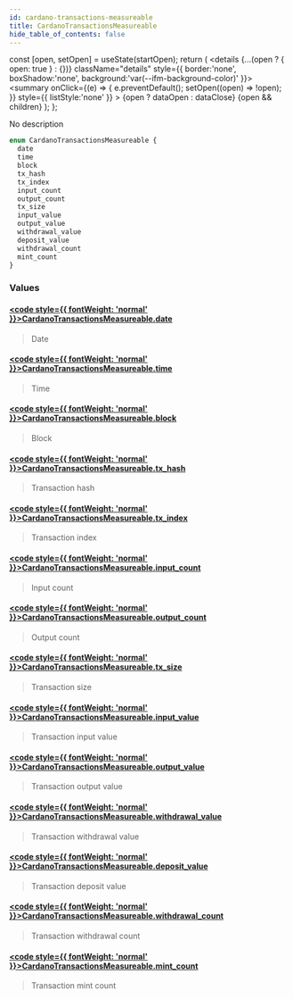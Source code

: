 ```yaml
---
id: cardano-transactions-measureable
title: CardanoTransactionsMeasureable
hide_table_of_contents: false
---
```







  const [open, setOpen] = useState(startOpen);
  return (
    <details {...(open ? { open: true } : {})} className="details" style={{ border:'none', boxShadow:'none', background:'var(--ifm-background-color)' }}>
      <summary
        onClick={(e) => {
          e.preventDefault();
          setOpen((open) => !open);
        }}
        style={{ listStyle:'none' }}
      >
      {open ? dataOpen : dataClose}
      </summary>
      {open && children}
    </details>
  );
};








No description


```graphql
enum CardanoTransactionsMeasureable {
  date
  time
  block
  tx_hash
  tx_index
  input_count
  output_count
  tx_size
  input_value
  output_value
  withdrawal_value
  deposit_value
  withdrawal_count
  mint_count
}
```




### Values

#### [<code style={{ fontWeight: 'normal' }}>CardanoTransactionsMeasureable.<b>date</b></code>](#)  
> 
> 
> Date
> 

#### [<code style={{ fontWeight: 'normal' }}>CardanoTransactionsMeasureable.<b>time</b></code>](#)  
> 
> 
> Time
> 

#### [<code style={{ fontWeight: 'normal' }}>CardanoTransactionsMeasureable.<b>block</b></code>](#)  
> 
> 
> Block
> 

#### [<code style={{ fontWeight: 'normal' }}>CardanoTransactionsMeasureable.<b>tx_hash</b></code>](#)  
> 
> 
> Transaction hash
> 

#### [<code style={{ fontWeight: 'normal' }}>CardanoTransactionsMeasureable.<b>tx_index</b></code>](#)  
> 
> 
> Transaction index
> 

#### [<code style={{ fontWeight: 'normal' }}>CardanoTransactionsMeasureable.<b>input_count</b></code>](#)  
> 
> 
> Input count
> 

#### [<code style={{ fontWeight: 'normal' }}>CardanoTransactionsMeasureable.<b>output_count</b></code>](#)  
> 
> 
> Output count
> 

#### [<code style={{ fontWeight: 'normal' }}>CardanoTransactionsMeasureable.<b>tx_size</b></code>](#)  
> 
> 
> Transaction size
> 

#### [<code style={{ fontWeight: 'normal' }}>CardanoTransactionsMeasureable.<b>input_value</b></code>](#)  
> 
> 
> Transaction input value
> 

#### [<code style={{ fontWeight: 'normal' }}>CardanoTransactionsMeasureable.<b>output_value</b></code>](#)  
> 
> 
> Transaction output value
> 

#### [<code style={{ fontWeight: 'normal' }}>CardanoTransactionsMeasureable.<b>withdrawal_value</b></code>](#)  
> 
> 
> Transaction withdrawal value
> 

#### [<code style={{ fontWeight: 'normal' }}>CardanoTransactionsMeasureable.<b>deposit_value</b></code>](#)  
> 
> 
> Transaction deposit value
> 

#### [<code style={{ fontWeight: 'normal' }}>CardanoTransactionsMeasureable.<b>withdrawal_count</b></code>](#)  
> 
> 
> Transaction withdrawal count
> 

#### [<code style={{ fontWeight: 'normal' }}>CardanoTransactionsMeasureable.<b>mint_count</b></code>](#)  
> 
> 
> Transaction mint count
> 



